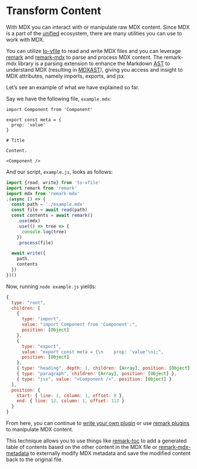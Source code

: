 # Transform Content

With MDX you can interact with or manipulate raw MDX content.
Since MDX is a part of the [unified][] ecosystem, there
are many utilities you can use to work with MDX.

You can utilize [to-vfile][] to read and write MDX files
and you can leverage [remark][] and [remark-mdx][]
to parse and process MDX content. The remark-mdx library is a parsing
extension to enhance the Markdown [AST][] to understand MDX
(resulting in [MDXAST][]), giving you access and insight to MDX
attributes, namely imports, exports, and jsx.

Let’s see an example of what we have explained so far.

Say we have the following file, `example.mdx`:

```mdx
import Component from 'Component'

export const meta = {
  prop: 'value'
}

# Title

Content.

<Component />
```

And our script, `example.js`, looks as follows:

```js
import {read, write} from 'to-vfile'
import remark from 'remark'
import mdx from 'remark-mdx'
;(async () => {
  const path = './example.mdx'
  const file = await read(path)
  const contents = await remark()
    .use(mdx)
    .use(() => tree => {
      console.log(tree)
    })
    .process(file)

  await write({
    path,
    contents
  })
})()
```

Now, running `node example.js` yields:

```js
{
  type: "root",
  children: [
    {
      type: "import",
      value: "import Component from 'Component';",
      position: [Object]
    },
    {
      type: "export",
      value: "export const meta = {\n    prop: 'value'\n};",
      position: [Object]
    },
    { type: "heading", depth: 1, children: [Array], position: [Object] },
    { type: "paragraph", children: [Array], position: [Object] },
    { type: "jsx", value: "<Component />", position: [Object] }
  ],
  position: {
    start: { line: 1, column: 1, offset: 0 },
    end: { line: 12, column: 1, offset: 113 }
  }
}
```

From here, you can continue to [write your own plugin][writing-a-plugin] or use
[remark plugins][remark-plugins] to manipulate MDX content.

This technique allows you to use things like [remark-toc][] to add a
generated table of contents based on the other content in the MDX file or
[remark-mdx-metadata][] to externally modify MDX metadata and
save the modified content back to the original file.

[ast]: /advanced/ast
[mdxast]: /advanced/ast#mdxast
[remark]: https://github.com/remarkjs/remark
[remark-mdx]: https://github.com/mdx-js/mdx/tree/master/packages/remark-mdx
[remark-mdx-metadata]: https://github.com/manovotny/remark-mdx-metadata
[remark-plugins]: /advanced/plugins
[remark-toc]: https://github.com/remarkjs/remark-toc
[to-vfile]: https://github.com/vfile/to-vfile
[unified]: https://unifiedjs.com
[writing-a-plugin]: /guides/writing-a-plugin
